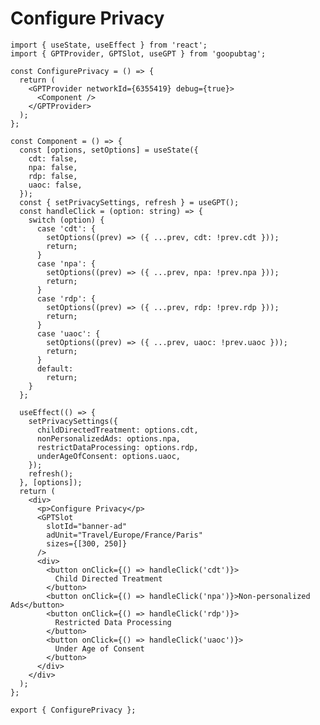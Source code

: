 # Configure Privacy

```tsx
import { useState, useEffect } from 'react';
import { GPTProvider, GPTSlot, useGPT } from 'goopubtag';

const ConfigurePrivacy = () => {
  return (
    <GPTProvider networkId={6355419} debug={true}>
      <Component />
    </GPTProvider>
  );
};

const Component = () => {
  const [options, setOptions] = useState({
    cdt: false,
    npa: false,
    rdp: false,
    uaoc: false,
  });
  const { setPrivacySettings, refresh } = useGPT();
  const handleClick = (option: string) => {
    switch (option) {
      case 'cdt': {
        setOptions((prev) => ({ ...prev, cdt: !prev.cdt }));
        return;
      }
      case 'npa': {
        setOptions((prev) => ({ ...prev, npa: !prev.npa }));
        return;
      }
      case 'rdp': {
        setOptions((prev) => ({ ...prev, rdp: !prev.rdp }));
        return;
      }
      case 'uaoc': {
        setOptions((prev) => ({ ...prev, uaoc: !prev.uaoc }));
        return;
      }
      default:
        return;
    }
  };

  useEffect(() => {
    setPrivacySettings({
      childDirectedTreatment: options.cdt,
      nonPersonalizedAds: options.npa,
      restrictDataProcessing: options.rdp,
      underAgeOfConsent: options.uaoc,
    });
    refresh();
  }, [options]);
  return (
    <div>
      <p>Configure Privacy</p>
      <GPTSlot
        slotId="banner-ad"
        adUnit="Travel/Europe/France/Paris"
        sizes={[300, 250]}
      />
      <div>
        <button onClick={() => handleClick('cdt')}>
          Child Directed Treatment
        </button>
        <button onClick={() => handleClick('npa')}>Non-personalized Ads</button>
        <button onClick={() => handleClick('rdp')}>
          Restricted Data Processing
        </button>
        <button onClick={() => handleClick('uaoc')}>
          Under Age of Consent
        </button>
      </div>
    </div>
  );
};

export { ConfigurePrivacy };
```